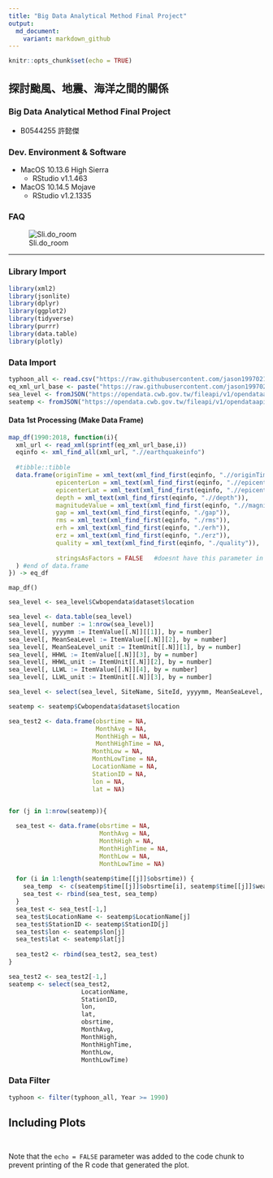 ```yaml
---
title: "Big Data Analytical Method Final Project"
output:
  md_document:
    variant: markdown_github
---
```


```r
knitr::opts_chunk$set(echo = TRUE)
```

## 探討颱風、地震、海洋之間的關係
### Big Data Analytical Method Final Project
- B0544255 許懿傑

### Dev. Environment & Software
- MacOS 10.13.6 High Sierra
  - RStudio v1.1.463
- MacOS 10.14.5 Mojave
  - RStudio v1.2.1335

### FAQ
![Sli.do_room](https://raw.githubusercontent.com/jason19970210/MarkdownPhotos/master/45.png)

----

### Library Import
```r
library(xml2)
library(jsonlite)
library(dplyr)
library(ggplot2)
library(tidyverse)
library(purrr)
library(data.table)
library(plotly)
```

### Data Import
```r
typhoon_all <- read.csv("https://raw.githubusercontent.com/jason19970210/BigDataAnalyticalMethods/master/Final/Data/typhoon/typhoon_web_table.csv",stringsAsFactors = F)
eq_xml_url_base <- paste("https://raw.githubusercontent.com/jason19970210/BigDataAnalyticalMethods/master/Final/Data/earthquake/CWB-EQ-Catalog-%d","xml",sep = ".")
sea_level <- fromJSON("https://opendata.cwb.gov.tw/fileapi/v1/opendataapi/C-B0048-001?Authorization=CWB-64CBB768-EE64-4FD2-AED5-0A68D1A48B79&downloadType=WEB&format=JSON")
seatemp <- fromJSON("https://opendata.cwb.gov.tw/fileapi/v1/opendataapi/C-B0050-001?Authorization=CWB-64CBB768-EE64-4FD2-AED5-0A68D1A48B79&downloadType=WEB&format=JSON")
```

#### Data 1st Processing (Make Data Frame)
```r
map_df(1990:2018, function(i){
  xml_url <- read_xml(sprintf(eq_xml_url_base,i))
  eqinfo <- xml_find_all(xml_url, ".//earthquakeinfo")
  
  #tibble::tibble
  data.frame(originTime = xml_text(xml_find_first(eqinfo, ".//originTime")),
             epicenterLon = xml_text(xml_find_first(eqinfo, ".//epicenterLon")),
             epicenterLat = xml_text(xml_find_first(eqinfo, ".//epicenterLat")),
             depth = xml_text(xml_find_first(eqinfo, ".//depth")),
             magnitudeValue = xml_text(xml_find_first(eqinfo, ".//magnitudeValue")),
             gap = xml_text(xml_find_first(eqinfo, "./gap")),
             rms = xml_text(xml_find_first(eqinfo, "./rms")),
             erh = xml_text(xml_find_first(eqinfo, "./erh")),
             erz = xml_text(xml_find_first(eqinfo, "./erz")),
             quality = xml_text(xml_find_first(eqinfo, "./quality")),
             
             stringsAsFactors = FALSE   #doesnt have this parameter in tibble
  ) #end of data.frame
}) -> eq_df
```
`map_df()`
```r
sea_level <- sea_level$Cwbopendata$dataset$location

sea_level <- data.table(sea_level)
sea_level[, number := 1:nrow(sea_level)]
sea_level[, yyyymm := ItemValue[[.N]][[1]], by = number]
sea_level[, MeanSeaLevel := ItemValue[[.N]][2], by = number]
sea_level[, MeanSeaLevel_unit := ItemUnit[[.N]][1], by = number]
sea_level[, HHWL := ItemValue[[.N]][3], by = number]
sea_level[, HHWL_unit := ItemUnit[[.N]][2], by = number]
sea_level[, LLWL := ItemValue[[.N]][4], by = number]
sea_level[, LLWL_unit := ItemUnit[[.N]][3], by = number]

sea_level <- select(sea_level, SiteName, SiteId, yyyymm, MeanSeaLevel, MeanSeaLevel_unit, HHWL, HHWL_unit, LLWL, LLWL_unit)
```

```r
seatemp <- seatemp$Cwbopendata$dataset$location

sea_test2 <- data.frame(obsrtime = NA,
                        MonthAvg = NA,
                        MonthHigh = NA,
                        MonthHighTime = NA,
                       MonthLow = NA,
                       MonthLowTime = NA,
                       LocationName = NA,
                       StationID = NA,
                       lon = NA,
                       lat = NA)


for (j in 1:nrow(seatemp)){
  
  sea_test <- data.frame(obsrtime = NA,
                         MonthAvg = NA,
                         MonthHigh = NA,
                         MonthHighTime = NA,
                         MonthLow = NA,
                         MonthLowTime = NA)
  
  for (i in 1:length(seatemp$time[[j]]$obsrtime)) {
    sea_temp  <- c(seatemp$time[[j]]$obsrtime[i], seatemp$time[[j]]$weatherElement$elementValue[[i]]$vlaue)
    sea_test <- rbind(sea_test, sea_temp)
  }
  sea_test <- sea_test[-1,]
  sea_test$LocationName <- seatemp$LocationName[j]
  sea_test$StationID <- seatemp$StationID[j]
  sea_test$lon <- seatemp$lon[j]
  sea_test$lat <- seatemp$lat[j]
  
  sea_test2 <- rbind(sea_test2, sea_test)
}

sea_test2 <- sea_test2[-1,]
seatemp <- select(sea_test2, 
                    LocationName, 
                    StationID, 
                    lon,
                    lat, 
                    obsrtime, 
                    MonthAvg, 
                    MonthHigh, 
                    MonthHighTime, 
                    MonthLow, 
                    MonthLowTime)
```


### Data Filter
```r
typhoon <- filter(typhoon_all, Year >= 1990)
```

## Including Plots

```r

```


```r

```
Note that the `echo = FALSE` parameter was added to the code chunk to prevent printing of the R code that generated the plot.
